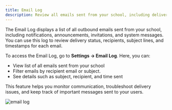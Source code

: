 ```yaml
---
title: Email Log
description: Review all emails sent from your school, including delivery status, recipients, and timestamps.
---
```


The Email Log displays a list of all outbound emails sent from your school, including notifications, announcements, invitations, and system messages. You can use this log to review delivery status, recipients, subject lines, and timestamps for each email.

To access the Email Log, go to **Settings → Email Log**. Here, you can:

- View list of all emails sent from your school
- Filter emails by recipient email or subject.
- See details such as subject, recipient, and time sent

This feature helps you monitor communication, troubleshoot delivery issues, and keep track of important messages sent to your users.

![email log](https://67d6ad5ef66ee0901532fd2f.storage.fermion.app/public-uncached/object-store-public-files/uploads/06-10-2025/Arc_XAEv7naeGD.ubwbzx.png)
